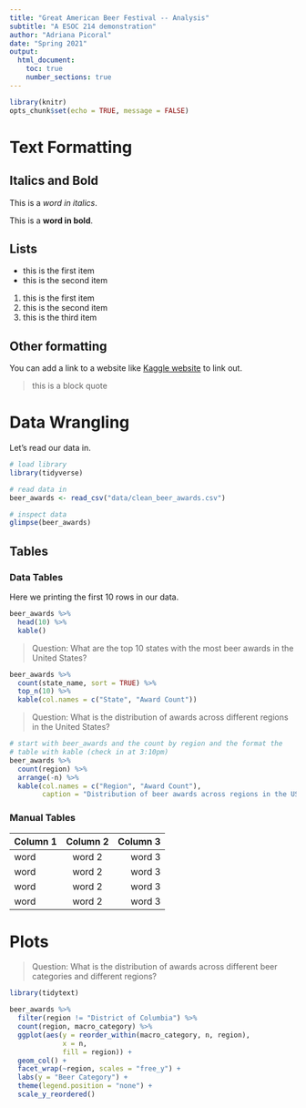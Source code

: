 ```yaml
---
title: "Great American Beer Festival -- Analysis"
subtitle: "A ESOC 214 demonstration"
author: "Adriana Picoral"
date: "Spring 2021"
output:
  html_document:
    toc: true
    number_sections: true
---
```


```r
library(knitr)
opts_chunk$set(echo = TRUE, message = FALSE)
```

# Text Formatting

## Italics and Bold

This is a *word in italics*.

This is a **word in bold**.

## Lists

* this is the first item
* this is the second item

1. this is the first item
1. this is the second item
1. this is the third item

## Other formatting

You can add a link to a website like [Kaggle website](https://www.kaggle.com) to link out.

> this is a block quote

# Data Wrangling

Let's read our data in.

```r
# load library
library(tidyverse)

# read data in
beer_awards <- read_csv("data/clean_beer_awards.csv")

# inspect data
glimpse(beer_awards)
```

## Tables

### Data Tables

Here we printing the first 10 rows in our data.

```r
beer_awards %>%
  head(10) %>%
  kable()
```

> Question: What are the top 10 states with the most beer awards in the United States?

```r
beer_awards %>%
  count(state_name, sort = TRUE) %>%
  top_n(10) %>%
  kable(col.names = c("State", "Award Count"))
```

> Question: What is the distribution of awards across different regions in the United States?

```r
# start with beer_awards and the count by region and the format the
# table with kable (check in at 3:10pm)
beer_awards %>%
  count(region) %>%
  arrange(-n) %>%
  kable(col.names = c("Region", "Award Count"),
        caption = "Distribution of beer awards across regions in the US.")
```

### Manual Tables

| Column 1 | Column 2 | Column 3 |
| -------- | :-------: | --------: |
| word | word 2 | word 3 |
| word | word 2 | word 3 |
| word | word 2 | word 3 |
| word | word 2 | word 3 |

# Plots

> Question: What is the distribution of awards across different beer categories and different regions?

```r
library(tidytext)

beer_awards %>%
  filter(region != "District of Columbia") %>%
  count(region, macro_category) %>%
  ggplot(aes(y = reorder_within(macro_category, n, region),
             x = n,
             fill = region)) +
  geom_col() +
  facet_wrap(~region, scales = "free_y") +
  labs(y = "Beer Category") +
  theme(legend.position = "none") +
  scale_y_reordered()
```






